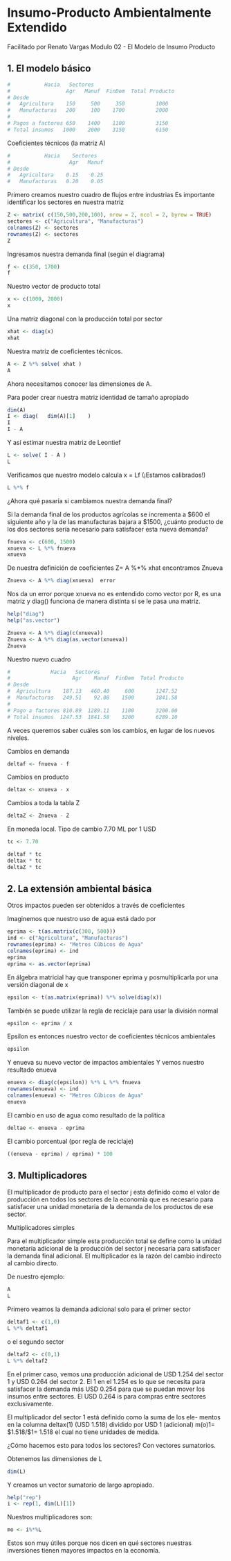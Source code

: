 # Insumo-Producto Ambientalmente Extendido
Facilitado por Renato Vargas
Modulo 02 - El Modelo de Insumo Producto

## 1. El modelo básico


```r
#           Hacia   Sectores
#                  Agr   Manuf  FinDem  Total Producto
# Desde
#   Agricultura    150     500     350          1000
#   Manufacturas   200     100    1700          2000
# 
# Pagos a factores 650    1400    1100          3150
# Total insumos   1000    2000    3150          6150 
```



Coeficientes técnicos (la matriz A) 

```r
#           Hacia    Sectores
#                   Agr   Manuf  
# Desde
#   Agricultura    0.15    0.25
#   Manufacturas   0.20    0.05

```

Primero creamos nuestro cuadro de flujos entre industrias
Es importante identificar los sectores en nuestra matriz


```r
Z <- matrix( c(150,500,200,100), nrow = 2, ncol = 2, byrow = TRUE)
sectores <- c("Agricultura", "Manufacturas")
colnames(Z) <- sectores 
rownames(Z) <- sectores
Z

```

Ingresamos nuestra demanda final (según el diagrama)

```r
f <- c(350, 1700)
f
```

Nuestro vector de producto total

```r
x <- c(1000, 2000)
x
```


Una matriz diagonal con la producción total por sector

```r
xhat <- diag(x)
xhat
```


 Nuestra matriz de coeficientes técnicos.

```r
A <- Z %*% solve( xhat )
A
```


Ahora necesitamos conocer las dimensiones de A.

Para poder crear nuestra matriz identidad de tamaño apropiado

```r
dim(A)
I <- diag(   dim(A)[1]    )
I
I - A
```



Y así estimar nuestra matriz de Leontief

```r
L <- solve( I - A )
L
```


Verificamos que nuestro modelo calcula x = Lf (¡Estamos calibrados!) 

```r
L %*% f
```


¿Ahora qué pasaría si cambiamos nuestra demanda final?

Si la demanda final de los productos agrícolas se incrementa a $600
el siguiente año y la de las manufacturas bajara a $1500,
¿cuánto producto de los dos sectores sería necesario para satisfacer
esta nueva demanda?

```r
fnueva <- c(600, 1500)
xnueva <- L %*% fnueva
xnueva
```

De nuestra definición de coeficientes Z= A %*% xhat encontramos Znueva

```r
Znueva <- A %*% diag(xnueva)  error
```

Nos da un error porque xnueva no es entendido como vector por R, es una
matriz y diag() funciona de manera distinta si se le pasa una matriz.

```r
help("diag")
help("as.vector")

Znueva <- A %*% diag(c(xnueva))
Znueva <- A %*% diag(as.vector(xnueva))
Znueva
```


Nuestro nuevo cuadro

```r
#             Hacia   Sectores
#                    Agr    Manuf  FinDem  Total Producto
# Desde
#  Agricultura    187.13   460.40     600       1247.52
#  Manufacturas   249.51    92.08    1500       1841.58  
# 
# Pago a factores 810.89  1289.11    1100       3200.00
# Total insumos  1247.53  1841.58    3200       6289.10

```


A veces queremos saber cuáles son los cambios, en lugar
de los nuevos niveles.

Cambios en demanda
```r
deltaf <- fnueva - f

```

Cambios en producto
```r
deltax <- xnueva - x
```

Cambios a toda la tabla Z
```r
deltaZ <- Znueva - Z
```


En moneda local. Tipo de cambio 7.70 ML por 1 USD

```r
tc <- 7.70

deltaf * tc
deltax * tc
deltaZ * tc
```


## 2. La extensión ambiental básica 

Otros impactos pueden ser obtenidos a través de coeficientes

Imaginemos que nuestro uso de agua está dado por
```r
eprima <- t(as.matrix(c(300, 500)))
ind <- c("Agricultura", "Manufacturas")
rownames(eprima) <- "Metros Cúbicos de Agua" 
colnames(eprima) <- ind
eprima
eprima <- as.vector(eprima)

```

En álgebra matricial hay que transponer eprima
y posmultiplicarla por una versión diagonal de x

```r
epsilon <- t(as.matrix(eprima)) %*% solve(diag(x))
```


También se puede utilizar la regla de reciclaje para usar la división normal
```r
epsilon <- eprima / x
```


Epsilon es entonces nuestro vector de coeficientes técnicos ambientales

```r
epsilon
```

Y enueva su nuevo vector de impactos ambientales
Y vemos nuestro resultado enueva

```r
enueva <- diag(c(epsilon)) %*% L %*% fnueva
rownames(enueva) <- ind
colnames(enueva) <- "Metros Cúbicos de Agua"
enueva
```

El cambio en uso de agua como resultado de la política

```r
deltae <- enueva - eprima

```

El cambio porcentual (por regla de reciclaje)

```r
((enueva - eprima) / eprima) * 100
```




## 3. Multiplicadores

El multiplicador de producto para el sector j esta definido como
el valor de producción en todos los sectores de la economía que es
necesario para satisfacer una unidad monetaria de la demanda de los 
productos de ese sector.

Multiplicadores simples

Para el multiplicador simple esta producción total se define como
la unidad monetaria adicional de la producción del sector j 
necesaria para satisfacer la demanda final adicional.
El multiplicador es la razón del cambio indirecto al cambio directo.

De nuestro ejemplo:

```r
A
L

```

Primero veamos la demanda adicional solo para el primer sector

```r
deltaf1 <- c(1,0)
L %*% deltaf1
```

o el segundo sector

```r
deltaf2 <- c(0,1)
L %*% deltaf2
```

En el primer caso, vemos una producción adicional de USD 1.254
del sector 1 y USD 0.264 del sector 2. El 1 en el 1.254 es lo que se necesita
para satisfacer la demanda más USD 0.254 para que se puedan mover los
insumos entre sectores.
El USD 0.264 is para compras entre sectores exclusivamente.

El multiplicador  del sector 1 está definido como la suma de los ele-
mentos en la columna deltax(1) (USD 1.518) dividido por USD 1 (adicional)
m(o)1= $1.518/$1= 1.518 el cual no tiene unidades de medida.

¿Cómo hacemos esto para todos los sectores? Con vectores sumatorios.

Obtenemos las dimensiones de L
```r
dim(L)
```


Y creamos un vector sumatorio de largo apropiado.
```r
help("rep")
i <- rep(1, dim(L)[1])
```

Nuestros multiplicadores son:

```r
mo <- i%*%L
```

Estos son muy útiles porque nos dicen en qué sectores nuestras inversiones
tienen mayores impactos en la economía.